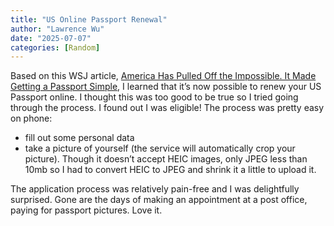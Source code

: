 ```yaml
---
title: "US Online Passport Renewal"
author: "Lawrence Wu"
date: "2025-07-07"
categories: [Random]
---
```


Based on this WSJ article, [America Has Pulled Off the Impossible. It Made Getting a Passport Simple](https://www.wsj.com/business/us-passport-online-renewal-e58b51d1), I learned that it's now possible to renew your US Passport online. I thought this was too good to be true so I tried going through the process. I found out I was eligible! The process was pretty easy on phone:

- fill out some personal data
- take a picture of yourself (the service will automatically crop your picture). Though it doesn't accept HEIC images, only JPEG less than 10mb so I had to convert HEIC to JPEG and shrink it a little to upload it.

The application process was relatively pain-free and I was delightfully surprised. Gone are the days of making an appointment at a post office, paying for passport pictures. Love it.